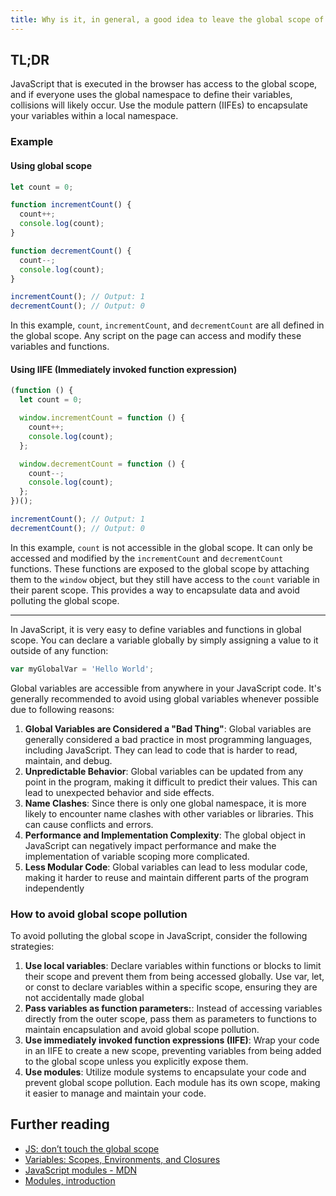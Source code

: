 ```yaml
---
title: Why is it, in general, a good idea to leave the global scope of a website as-is and never touch it?
---
```


## TL;DR

JavaScript that is executed in the browser has access to the global scope, and if everyone uses the global namespace to define their variables, collisions will likely occur. Use the module pattern (IIFEs) to encapsulate your variables within a local namespace.

### Example

#### Using global scope

```js
let count = 0;

function incrementCount() {
  count++;
  console.log(count);
}

function decrementCount() {
  count--;
  console.log(count);
}

incrementCount(); // Output: 1
decrementCount(); // Output: 0
```

In this example, `count`, `incrementCount`, and `decrementCount` are all defined in the global scope. Any script on the page can access and modify these variables and functions.

#### Using IIFE (Immediately invoked function expression)

```js
(function () {
  let count = 0;

  window.incrementCount = function () {
    count++;
    console.log(count);
  };

  window.decrementCount = function () {
    count--;
    console.log(count);
  };
})();

incrementCount(); // Output: 1
decrementCount(); // Output: 0
```

In this example, `count` is not accessible in the global scope. It can only be accessed and modified by the `incrementCount` and `decrementCount` functions. These functions are exposed to the global scope by attaching them to the `window` object, but they still have access to the `count` variable in their parent scope. This provides a way to encapsulate data and avoid polluting the global scope.

---

In JavaScript, it is very easy to define variables and functions in global scope. You can declare a variable globally by simply assigning a value to it outside of any function:

```js
var myGlobalVar = 'Hello World';
```

Global variables are accessible from anywhere in your JavaScript code. It's generally recommended to avoid using global variables whenever possible due to following reasons:

1. **Global Variables are Considered a "Bad Thing"**: Global variables are generally considered a bad practice in most programming languages, including JavaScript. They can lead to code that is harder to read, maintain, and debug.
2. **Unpredictable Behavior**: Global variables can be updated from any point in the program, making it difficult to predict their values. This can lead to unexpected behavior and side effects.
3. **Name Clashes**: Since there is only one global namespace, it is more likely to encounter name clashes with other variables or libraries. This can cause conflicts and errors.
4. **Performance and Implementation Complexity**: The global object in JavaScript can negatively impact performance and make the implementation of variable scoping more complicated.
5. **Less Modular Code**: Global variables can lead to less modular code, making it harder to reuse and maintain different parts of the program independently

### How to avoid global scope pollution

To avoid polluting the global scope in JavaScript, consider the following strategies:

1. **Use local variables**: Declare variables within functions or blocks to limit their scope and prevent them from being accessed globally. Use var, let, or const to declare variables within a specific scope, ensuring they are not accidentally made global
2. **Pass variables as function parameters:**: Instead of accessing variables directly from the outer scope, pass them as parameters to functions to maintain encapsulation and avoid global scope pollution.
3. **Use immediately invoked function expressions (IIFE)**: Wrap your code in an IIFE to create a new scope, preventing variables from being added to the global scope unless you explicitly expose them.
4. **Use modules**: Utilize module systems to encapsulate your code and prevent global scope pollution. Each module has its own scope, making it easier to manage and maintain your code.

## Further reading

- [JS: don’t touch the global scope](https://lucybain.com/blog/2014/js-dont-touch-global-scope/)
- [Variables: Scopes, Environments, and Closures](https://exploringjs.com/es5/ch16.html)
- [JavaScript modules - MDN](https://developer.mozilla.org/en-US/docs/Web/JavaScript/Guide/Modules)
- [Modules, introduction](https://javascript.info/modules-intro)
